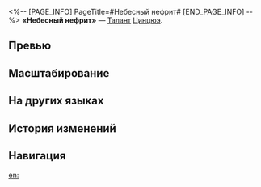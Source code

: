 <%-- [PAGE_INFO]
PageTitle=#Небесный нефрит#
[END_PAGE_INFO] --%>
{{Навык Инфобокс
|Название         = Небесный нефрит
|Изображение      = Навык Небесный нефрит.png
|Персонаж         = Цинцюэ
|Тип              = Талант
|Тэг              = Усиление
|УронСтойк        = 
|ЭнергияГен       = 
|Энергия          = 
|Длительность     = 
|Описание         = В начале хода союзника Цинцюэ случайным образом вытягивает 1 нефритовую кость из 3 костей разной масти. В руке одновременно может быть до 4 костей.<br />Если у Цинцюэ в начале хода окажется 4 кости одной масти, она расходует их и входит в состояние Закрытого конга. Находясь в этом состоянии, Цинцюэ не может использовать навык снова.<br />Закрытый конг повышает силу атаки Цинцюэ на {{Цвет|Выделенный|36%—79,2%}}, а также усиливает базовую атаку Самостоятельная победа до атаки Вишенка на торте! Закрытый конг заканчивается после проведения усиленной базовой атаки.
|Свойство1        = 
|Масштабирование1 = 
}}
'''«Небесный нефрит»''' — [[Талант]] [[Цинцюэ]].

==Превью==
{{Превью
|Файл = Небесный нефрит Превью
}}

==Масштабирование==
{{Масштабирование навыка
|36%;39.6%;43.2%;46.8%;50.4%;54%;58.5%;63%;67.5%;72%;75.6%;79.2%;82.8%;86.4%;90%
}}

==На других языках==
{{На других языках
|en   = Celestial Jade
|zhs  = 帝垣琼玉
|zht  = 帝垣瓊玉
|ja   = {{Rubi|帝垣美玉|ていえんびぎょく}}
|ko   = 제원 경옥
|es   = Jade celestial
|fr   = Jade céleste
|ru   = Небесный нефрит
|th   = Celestial Jade
|vi   = Quỳnh Ngọc Đế Viên
|de   = Himmlische Jade
|id   = Celestial Jade
|pt   = Jade Celestial
}}

==История изменений==
{{История изменений|3.5}}

==Навигация==
{{Навык Навбокс|Цинцюэ}}

[[en:]]